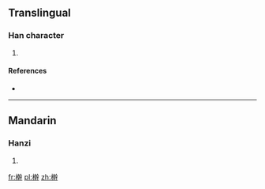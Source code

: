 ==Translingual==

===Han character===
{{Han char|rn=75|rad=木|as=13|sn=17|four=|canj=木十十十 (DJJJ)}}

# {{defn|Han|sort=木13}}

====References====
* {{Han ref|kx=0556.200|dkj=15652|dj=0945.350|hdz=21299.100|uh=6A8A|ud=27274}}

----

==Mandarin==

===Hanzi===
{{cmn-hanzi|pin=[[gàn]] ([[gan4]])|wg=kan<sup>4</sup>}}

# {{defn|lang=cmn|sort=木13}}

[[fr:檊]]
[[pl:檊]]
[[zh:檊]]